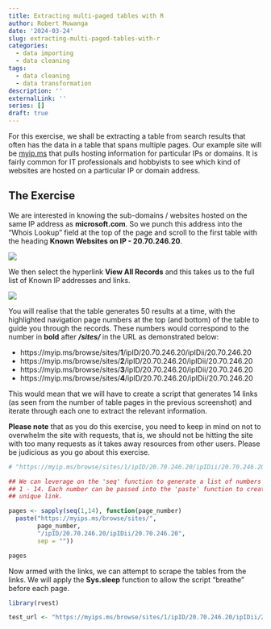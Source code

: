 ```yaml
---
title: Extracting multi-paged tables with R
author: Robert Muwanga
date: '2024-03-24'
slug: extracting-multi-paged-tables-with-r
categories:
  - data importing
  - data cleaning
tags:
  - data cleaning
  - data transformation
description: ''
externalLink: ''
series: []
draft: true
---
```


For this exercise, we shall be extracting a table from search results that often has the data in a table that spans multiple pages. Our example site will be [myip.ms](https://myip.ms) that pulls hosting information for particular IPs or domains. It is fairly common for IT professionals and hobbyists to see which kind of websites are hosted on a particular IP or domain address.

## The Exercise

We are interested in knowing the sub-domains / websites hosted on the same IP address as **microsoft.com**. So we punch this address into the "Whois Lookup" field at the top of the page and scroll to the first table with the heading **Known Websites on IP - 20.70.246.20**.

![](images/clipboard-1340930071.png)

We then select the hyperlink **View All Records** and this takes us to the full list of Known IP addresses and links.

![](images/clipboard-1512214133.png)

You will realise that the table generates 50 results at a time, with the highlighted navigation page numbers at the top (and bottom) of the table to guide you through the records. These numbers would correspond to the number in **bold** after ***/sites/*** in the URL as demonstrated below:

- https://myip.ms/browse/sites/**1**/ipID/20.70.246.20/ipIDii/20.70.246.20
- https://myip.ms/browse/sites/**2**/ipID/20.70.246.20/ipIDii/20.70.246.20
- https://myip.ms/browse/sites/**3**/ipID/20.70.246.20/ipIDii/20.70.246.20
- https://myip.ms/browse/sites/**4**/ipID/20.70.246.20/ipIDii/20.70.246.20

This would mean that we will have to create a script that generates 14 links (as seen from the number of table pages in the previous screenshot) and iterate through each one to extract the relevant information.

**Please note** that as you do this exercise, you need to keep in mind on not to overwhelm the site with requests, that is, we should not be hitting the site with too many requests as it takes away resources from other users. Please be judicious as you go about this exercise.

```r

# "https://myip.ms/browse/sites/1/ipID/20.70.246.20/ipIDii/20.70.246.20"

## We can leverage on the 'seq' function to generate a list of numbers from 
## 1 - 14. Each number can be passed into the 'paste' function to create a
## unique link.

pages <- sapply(seq(1,14), function(page_number) 
  paste("https://myips.ms/browse/sites/", 
        page_number, 
        "/ipID/20.70.246.20/ipIDii/20.70.246.20", 
        sep = ""))

pages

```
Now armed with the links, we can attempt to scrape the tables from the links. We will apply the **Sys.sleep** function to allow the script "breathe" before each page.

```r
library(rvest)

test_url <- "https://myips.ms/browse/sites/1/ipID/20.70.246.20/ipIDii/20.70.246.20"

```
